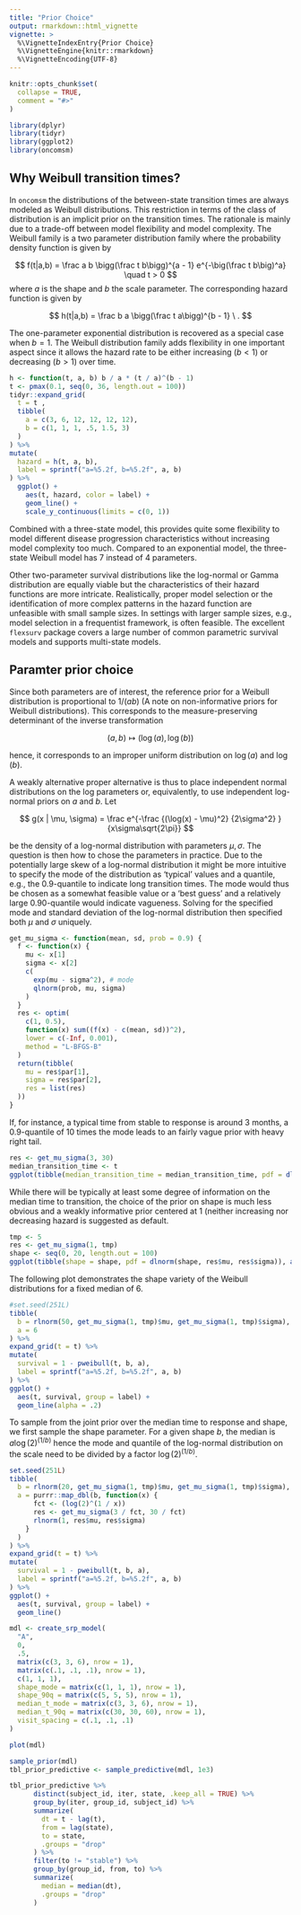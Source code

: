 ```yaml
---
title: "Prior Choice"
output: rmarkdown::html_vignette
vignette: >
  %\VignetteIndexEntry{Prior Choice}
  %\VignetteEngine{knitr::rmarkdown}
  %\VignetteEncoding{UTF-8}
---
```


```r
knitr::opts_chunk$set(
  collapse = TRUE,
  comment = "#>"
)
```

```r
library(dplyr)
library(tidyr)
library(ggplot2)
library(oncomsm)
```



## Why Weibull transition times?

In `oncomsm` the distributions of the between-state transition times are
always modeled as Weibull distributions.
This restriction in terms of the class of distribution is an implicit prior
on the transition times.
The rationale is mainly due to a trade-off between model flexibility and
model complexity.
The Weibull family is a two parameter distribution family where the
probability density function is given by

$$
f(t|a,b) = \frac a b \bigg(\frac t b\bigg)^{a - 1} e^{-\big(\frac t b\big)^a} \quad t > 0
$$
where $a$ is the shape and $b$ the scale parameter.
The corresponding hazard function is given by 

$$
h(t|a,b) = \frac b a \bigg(\frac t a\bigg)^{b - 1} \ .
$$

The one-parameter exponential distribution is recovered as a special case when
$b = 1$.
The Weibull distribution family adds flexibility in one important aspect since
it allows the hazard rate to be either increasing ($b<1$) or decreasing ($b>1$) 
over time.

```r
h <- function(t, a, b) b / a * (t / a)^(b - 1)
t <- pmax(0.1, seq(0, 36, length.out = 100))
tidyr::expand_grid(
  t = t , 
  tibble(
    a = c(3, 6, 12, 12, 12, 12), 
    b = c(1, 1, 1, .5, 1.5, 3)
  )
) %>% 
mutate(
  hazard = h(t, a, b),
  label = sprintf("a=%5.2f, b=%5.2f", a, b)
) %>% 
  ggplot() + 
    aes(t, hazard, color = label) +
    geom_line() +
    scale_y_continuous(limits = c(0, 1))
```

Combined with a three-state model, this provides quite some flexibility to
model different disease progression characteristics without increasing model
complexity too much.
Compared to an exponential model, the three-state Weibull model has
7 instead of 4 parameters.

Other two-parameter survival distributions like the log-normal or Gamma
distribution are equally viable but the characteristics of their hazard
functions are more intricate.
Realistically, proper model selection or the identification of more complex
patterns in the hazard function are unfeasible with small sample sizes.
In settings with larger sample sizes, e.g., model selection in a frequentist
framework, is often feasible.
The excellent `flexsurv` package covers a large number of common parametric
survival models and supports multi-state models.


## Paramter prior choice

Since both parameters are of interest, the reference prior for a Weibull 
distribution is proportional to $1/(a b)$ (A note on non-informative priors for Weibull distributions).
This corresponds to the measure-preserving determinant of the inverse 
transformation

$$
(a, b) \mapsto \big(\log(a), \log(b) \big)
$$

hence, it corresponds to an improper uniform distribution on $\log(a)$ and
$\log(b)$.

A weakly alternative proper alternative is thus to place independent normal
distributions on the log parameters or, equivalently, to use independent 
log-normal priors on $a$ and $b$.
Let 

$$
g(x | \mu, \sigma) = \frac e^{-\frac {(\log(x) - \mu)^2} {2\sigma^2} } {x\sigma\sqrt{2\pi}}
$$

be the density of a log-normal distribution with parameters $\mu, \sigma$.
The question is then how to chose the parameters in practice. 
Due to the potentially large skew of a log-normal distribution it might be more
intuitive to specify the mode of the distribution as 'typical' values 
and a quantile, e.g., the $0.9$-quantile to indicate long transition times.
The mode would thus be chosen as a somewhat feasible value or a 'best guess'
and a relatively large $0.90$-quantile would indicate vagueness.
Solving for the specified mode and standard deviation of the log-normal
distribution then specified both $\mu$ and $\sigma$ uniquely.

```r
get_mu_sigma <- function(mean, sd, prob = 0.9) {
  f <- function(x) {
    mu <- x[1]
    sigma <- x[2]
    c(
      exp(mu - sigma^2), # mode
      qlnorm(prob, mu, sigma)
    )
  }
  res <- optim(
    c(1, 0.5),
    function(x) sum((f(x) - c(mean, sd))^2),
    lower = c(-Inf, 0.001),
    method = "L-BFGS-B"
  )
  return(tibble(
    mu = res$par[1],
    sigma = res$par[2],
    res = list(res)
  ))
}
```

If, for instance, a typical time from stable to response is around 3 months,
a $0.9$-quantile of 10 times the mode leads to an fairly vague prior with heavy
right tail.

```r
res <- get_mu_sigma(3, 30)
median_transition_time <- t
ggplot(tibble(median_transition_time = median_transition_time, pdf = dlnorm(median_transition_time, res$mu, res$sigma)), aes(median_transition_time, pdf)) + geom_line()
```

While there will be typically at least some degree of information on the median
time to transition,
the choice of the prior on shape is much less obvious and a weakly informative
prior centered at $1$ (neither increasing nor decreasing hazard is suggested as
default.

```r
tmp <- 5
res <- get_mu_sigma(1, tmp)
shape <- seq(0, 20, length.out = 100)
ggplot(tibble(shape = shape, pdf = dlnorm(shape, res$mu, res$sigma)), aes(shape, pdf)) + geom_line()
```

The following plot demonstrates the shape variety of the Weibull distributions
for a fixed median of 6.

```r
#set.seed(251L)
tibble(
  b = rlnorm(50, get_mu_sigma(1, tmp)$mu, get_mu_sigma(1, tmp)$sigma),
  a = 6
) %>% 
expand_grid(t = t) %>% 
mutate(
  survival = 1 - pweibull(t, b, a), 
  label = sprintf("a=%5.2f, b=%5.2f", a, b)
) %>% 
ggplot() + 
  aes(t, survival, group = label) +
  geom_line(alpha = .2)
```

To sample from the joint prior over the median time to response and shape,
we first sample the shape parameter.
For a given shape $b$, the median is $a \log(2)^{(1/b)}$ hence the mode and
quantile of the log-normal distribution on the scale need to be divided by a 
factor $\log(2)^{(1/b)}$.

```r
set.seed(251L)
tibble(
  b = rlnorm(20, get_mu_sigma(1, tmp)$mu, get_mu_sigma(1, tmp)$sigma),
  a = purrr::map_dbl(b, function(x) {
      fct <- (log(2)^(1 / x))
      res <- get_mu_sigma(3 / fct, 30 / fct)
      rlnorm(1, res$mu, res$sigma)
    }
  )
) %>% 
expand_grid(t = t) %>% 
mutate(
  survival = 1 - pweibull(t, b, a), 
  label = sprintf("a=%5.2f, b=%5.2f", a, b)
) %>% 
ggplot() + 
  aes(t, survival, group = label) +
  geom_line()
```

```r
mdl <- create_srp_model(
  "A", 
  0, 
  .5, 
  matrix(c(3, 3, 6), nrow = 1), 
  matrix(c(.1, .1, .1), nrow = 1), 
  c(1, 1, 1),
  shape_mode = matrix(c(1, 1, 1), nrow = 1),
  shape_90q = matrix(c(5, 5, 5), nrow = 1),
  median_t_mode = matrix(c(3, 3, 6), nrow = 1),
  median_t_90q = matrix(c(30, 30, 60), nrow = 1),
  visit_spacing = c(.1, .1, .1)
)

plot(mdl)

sample_prior(mdl)
tbl_prior_predictive <- sample_predictive(mdl, 1e3)

tbl_prior_predictive %>%
      distinct(subject_id, iter, state, .keep_all = TRUE) %>%
      group_by(iter, group_id, subject_id) %>%
      summarize(
        dt = t - lag(t),
        from = lag(state),
        to = state,
        .groups = "drop"
      ) %>%
      filter(to != "stable") %>%
      group_by(group_id, from, to) %>%
      summarize(
        median = median(dt),
        .groups = "drop"
      )

```


